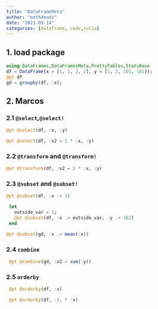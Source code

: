 ```yaml
---
title: "DataFrameMeta"
author: "math4mads"
date: "2023-09-14"
categories: [dataframe, code,julia]
---
```



## 1. load package
```julia
using DataFrames,DataFramesMeta,PrettyTables,StatsBase
df = DataFrame(x = [1, 1, 2, 2], y = [1, 2, 101, 102]);
@pt df
gd = groupby(df, :x);
```

## 2. Marcos
### 2.1 `@select`,`@select!`
```julia
@pt @select(df, :x, :y)
```

```julia
@pt @select(df, :x2 = 2 * :x, :y)
```

### 2.2 `@transform` and `@transform!`
```julia
@pt @transform(df, :x2 = 2 * :x, :y)
```

### 2.3 `@subset` and `@subset!`
```julia
@pt @subset(df, :x .> 1)
```

```julia
 let 
   outside_var = 1;
   @pt @subset(df, :x .> outside_var, :y .< 102)
 end
```

```julia
@pt @subset(gd, :x .> mean(:x))
```

### 2.4 `combine`
```julia
 @pt @combine(gd, :x2 = sum(:y))
```

### 2.5 `orderby`
```julia
 @pt @orderby(df, :x)
```

```julia
 @pt @orderby(df, -1. * :x)
```



